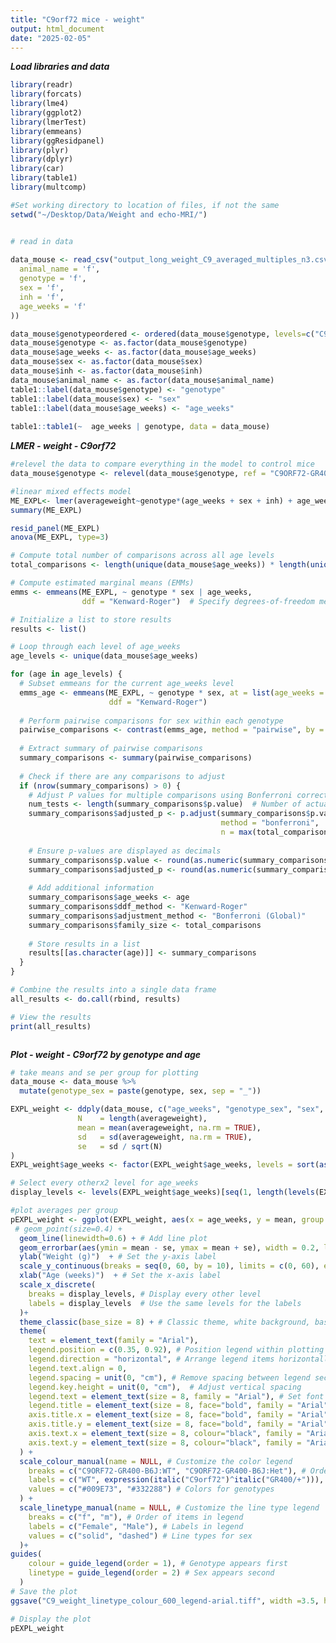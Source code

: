 ```yaml
---
title: "C9orf72 mice - weight"
output: html_document
date: "2025-02-05"
---
```


***Load libraries and data***
```r
library(readr)
library(forcats)
library(lme4)
library(ggplot2)
library(lmerTest)
library(emmeans)
library(ggResidpanel)
library(plyr)
library(dplyr)
library(car)
library(table1)
library(multcomp)

#Set working directory to location of files, if not the same
setwd("~/Desktop/Data/Weight and echo-MRI/")


# read in data 
      
data_mouse <- read_csv("output_long_weight_C9_averaged_multiples_n3.csv", col_types = cols (
  animal_name = 'f',
  genotype = 'f',
  sex = 'f',
  inh = 'f',
  age_weeks = 'f'
))

data_mouse$genotypeordered <- ordered(data_mouse$genotype, levels=c("C9ORF72-GR400-B6J:WT", "C9ORF72-GR400-B6J:Het"))
data_mouse$genotype <- as.factor(data_mouse$genotype)
data_mouse$age_weeks <- as.factor(data_mouse$age_weeks)
data_mouse$sex <- as.factor(data_mouse$sex)
data_mouse$inh <- as.factor(data_mouse$inh)
data_mouse$animal_name <- as.factor(data_mouse$animal_name)
table1::label(data_mouse$genotype) <- "genotype"
table1::label(data_mouse$sex) <- "sex"
table1::label(data_mouse$age_weeks) <- "age_weeks"
	
table1::table1(~  age_weeks | genotype, data = data_mouse)


```

***LMER - weight - C9orf72***

```r
#relevel the data to compare everything in the model to control mice
data_mouse$genotype <- relevel(data_mouse$genotype, ref = "C9ORF72-GR400-B6J:WT")

#linear mixed effects model 
ME_EXPL<- lmer(averageweight~genotype*(age_weeks + sex + inh) + age_weeks*sex + (1|animal_name),data = data_mouse)
summary(ME_EXPL)

resid_panel(ME_EXPL) 
anova(ME_EXPL, type=3)

# Compute total number of comparisons across all age levels
total_comparisons <- length(unique(data_mouse$age_weeks)) * length(unique(data_mouse$genotype))

# Compute estimated marginal means (EMMs)
emms <- emmeans(ME_EXPL, ~ genotype * sex | age_weeks, 
                ddf = "Kenward-Roger")  # Specify degrees-of-freedom method

# Initialize a list to store results
results <- list()

# Loop through each level of age_weeks
age_levels <- unique(data_mouse$age_weeks)

for (age in age_levels) {
  # Subset emmeans for the current age_weeks level
  emms_age <- emmeans(ME_EXPL, ~ genotype * sex, at = list(age_weeks = age), 
                      ddf = "Kenward-Roger")
  
  # Perform pairwise comparisons for sex within each genotype
  pairwise_comparisons <- contrast(emms_age, method = "pairwise", by = "genotype")
  
  # Extract summary of pairwise comparisons
  summary_comparisons <- summary(pairwise_comparisons)
  
  # Check if there are any comparisons to adjust
  if (nrow(summary_comparisons) > 0) {
    # Adjust P values for multiple comparisons using Bonferroni correction
    num_tests <- length(summary_comparisons$p.value)  # Number of actual comparisons
    summary_comparisons$adjusted_p <- p.adjust(summary_comparisons$p.value, 
                                               method = "bonferroni", 
                                               n = max(total_comparisons, num_tests))
    
    # Ensure p-values are displayed as decimals
    summary_comparisons$p.value <- round(as.numeric(summary_comparisons$p.value), 10)
    summary_comparisons$adjusted_p <- round(as.numeric(summary_comparisons$adjusted_p), 10)
    
    # Add additional information
    summary_comparisons$age_weeks <- age
    summary_comparisons$ddf_method <- "Kenward-Roger"
    summary_comparisons$adjustment_method <- "Bonferroni (Global)"
    summary_comparisons$family_size <- total_comparisons
    
    # Store results in a list
    results[[as.character(age)]] <- summary_comparisons
  }
}

# Combine the results into a single data frame
all_results <- do.call(rbind, results)

# View the results
print(all_results)



```

***Plot - weight - C9orf72 by genotype and age***
```r
# take means and se per group for plotting
data_mouse <- data_mouse %>%
  mutate(genotype_sex = paste(genotype, sex, sep = "_"))

EXPL_weight <- ddply(data_mouse, c("age_weeks", "genotype_sex", "sex", "genotype"), summarise,
               N    = length(averageweight),
               mean = mean(averageweight, na.rm = TRUE),
               sd   = sd(averageweight, na.rm = TRUE),
               se   = sd / sqrt(N)
)
EXPL_weight$age_weeks <- factor(EXPL_weight$age_weeks, levels = sort(as.numeric(levels(EXPL_weight$age_weeks))))

# Select every otherx2 level for age_weeks
display_levels <- levels(EXPL_weight$age_weeks)[seq(1, length(levels(EXPL_weight$age_weeks)), by = 9)]

#plot averages per group
pEXPL_weight <- ggplot(EXPL_weight, aes(x = age_weeks, y = mean, group = genotype_sex, linetype = sex, colour = genotype)) +
 # geom_point(size=0.4) + 
  geom_line(linewidth=0.6) + # Add line plot 
  geom_errorbar(aes(ymin = mean - se, ymax = mean + se), width = 0.2, linewidth=0.2, linetype="solid") + # Add error bars
  ylab("Weight (g)")  + # Set the y-axis label
  scale_y_continuous(breaks = seq(0, 60, by = 10), limits = c(0, 60), expand = c(0, 0)) +  # Set y-axis breaks with step size of 5
  xlab("Age (weeks)")  + # Set the x-axis label
  scale_x_discrete(
    breaks = display_levels, # Display every other level
    labels = display_levels  # Use the same levels for the labels
  )+
  theme_classic(base_size = 8) + # Classic theme, white background, base font size 8
  theme(
    text = element_text(family = "Arial"),
    legend.position = c(0.35, 0.92), # Position legend within plotting space
    legend.direction = "horizontal", # Arrange legend items horizontally
    legend.text.align = 0,
    legend.spacing = unit(0, "cm"), # Remove spacing between legend sections
    legend.key.height = unit(0, "cm"),  # Adjust vertical spacing
    legend.text = element_text(size = 8, family = "Arial"), # Set font size for legend text
    legend.title = element_text(size = 8, face="bold", family = "Arial"), # Set font size for legend title
    axis.title.x = element_text(size = 8, face="bold", family = "Arial"), # Set font size for x-axis label
    axis.title.y = element_text(size = 8, face="bold", family = "Arial"), 
    axis.text.x = element_text(size = 8, colour="black", family = "Arial"), # Set font size for x-axis tick labels
    axis.text.y = element_text(size = 8, colour="black", family = "Arial")# Set font size for y-axis label
  ) +
  scale_colour_manual(name = NULL, # Customize the color legend
    breaks = c("C9ORF72-GR400-B6J:WT", "C9ORF72-GR400-B6J:Het"), # Order of items in legend
    labels = c("WT", expression(italic("C9orf72")^italic("GR400/+"))), # Labels in legend
    values = c("#009E73", "#332288") # Colors for genotypes
  ) +
  scale_linetype_manual(name = NULL, # Customize the line type legend
    breaks = c("f", "m"), # Order of items in legend
    labels = c("Female", "Male"), # Labels in legend
    values = c("solid", "dashed") # Line types for sex
  )+
guides(
    colour = guide_legend(order = 1), # Genotype appears first
    linetype = guide_legend(order = 2) # Sex appears second
  )
# Save the plot
ggsave("C9_weight_linetype_colour_600_legend-arial.tiff", width =3.5, height = 3, dpi = 600)  # Save as an image

# Display the plot
pEXPL_weight

```







